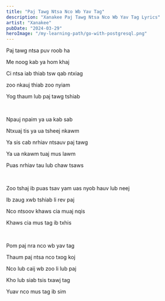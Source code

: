```yaml
---
title: "Paj Tawg Ntsa Nco Wb Yav Tag"
description: "Xanakee Paj Tawg Ntsa Nco Wb Yav Tag Lyrics"
artist: "Xanakee"
pubDate: "2024-03-29"
heroImage: "/my-learning-path/go-with-postgresql.png"
---
```


Paj tawg ntsa puv roob ha

Me noog kab ya hom khaj

Ci ntsa iab thiab tsw qab ntxiag

zoo nkauj thiab zoo nyiam

Yog thaum lub paj tawg tshiab

<br />

Npauj npaim ya ua kab sab

Ntxuaj tis ya ua tsheej nkawm

Ya sis cab nrhiav ntsauv paj tawg

Ya ua nkawm tuaj mus lawm

Puas nrhiav tau lub chaw tsaws

<br />

Zoo tshaj ib puas tsav yam uas nyob hauv lub neej

Ib zaug xwb tshiab li rev paj

Nco ntsoov khaws cia muaj nqis

Khaws cia mus tag ib txhis

<br />

Pom paj nra nco wb yav tag

Thaum paj ntsa nco txog koj

Nco lub caij wb zoo li lub paj

Kho lub siab tsis txawj tag

Yuav nco mus tag ib sim
